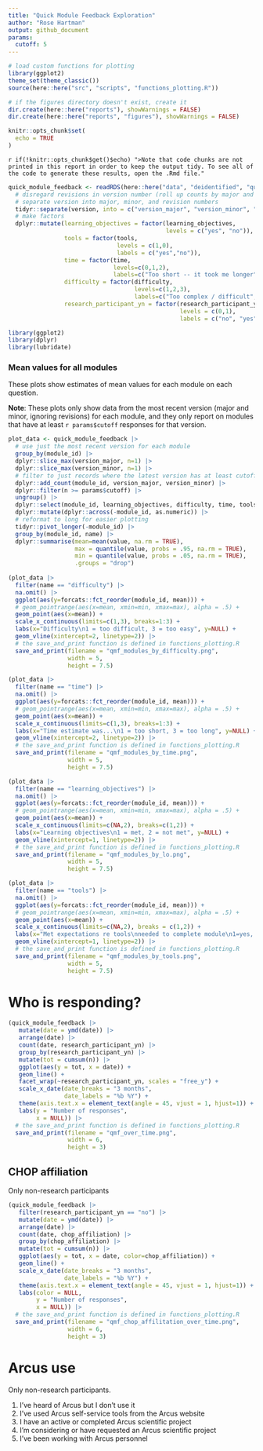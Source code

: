 ```yaml
---
title: "Quick Module Feedback Exploration"
author: "Rose Hartman"
output: github_document
params:
  cutoff: 5
---
```


```r
# load custom functions for plotting
library(ggplot2)
theme_set(theme_classic())
source(here::here("src", "scripts", "functions_plotting.R"))

# if the figures directory doesn't exist, create it
dir.create(here::here("reports"), showWarnings = FALSE)
dir.create(here::here("reports", "figures"), showWarnings = FALSE)

knitr::opts_chunk$set(
  echo = TRUE
)
```

`r if(!knitr::opts_chunk$get()$echo) ">Note that code chunks are not printed in this report in order to keep the output tidy. To see all of the code to generate these results, open the .Rmd file."`

```r
quick_module_feedback <- readRDS(here::here("data", "deidentified", "quick_module_feedback.rds")) |> 
  # disregard revisions in version number (roll up counts by major and minor only)
  # separate version into major, minor, and revision numbers
  tidyr::separate(version, into = c("version_major", "version_minor", "revision"), sep = "[.]", remove = TRUE, convert = TRUE) |> 
  # make factors
  dplyr::mutate(learning_objectives = factor(learning_objectives,
                                             levels = c("yes", "no")),
                tools = factor(tools, 
                               levels = c(1,0), 
                               labels = c("yes","no")),
                time = factor(time, 
                              levels=c(0,1,2), 
                              labels=c("Too short -- it took me longer", "About right", "Too long -- I finished more quickly")),
                difficulty = factor(difficulty, 
                                    levels=c(1,2,3), 
                                    labels=c("Too complex / difficult", "Just right", "Too simple / easy")),
                research_participant_yn = factor(research_participant_yn, 
                                                 levels = c(0,1),
                                                 labels = c("no", "yes")))
```

```r
library(ggplot2)
library(dplyr)
library(lubridate)
```

### Mean values for all modules

These plots show estimates of mean values for each module on each question. 

**Note**: These plots only show data from the most recent version (major and minor, ignoring revisions) for each module, and they only report on modules that have at least `r params$cutoff` responses for that version.

```r
plot_data <- quick_module_feedback |> 
  # use just the most recent version for each module 
  group_by(module_id) |> 
  dplyr::slice_max(version_major, n=1) |> 
  dplyr::slice_max(version_minor, n=1) |> 
  # filter to just records where the latest version has at least cutoff responses
  dplyr::add_count(module_id, version_major, version_minor) |> 
  dplyr::filter(n >= params$cutoff) |> 
  ungroup() |> 
  dplyr::select(module_id, learning_objectives, difficulty, time, tools) |> 
  dplyr::mutate(dplyr::across(-module_id, as.numeric)) |> 
  # reformat to long for easier plotting
  tidyr::pivot_longer(-module_id) |> 
  group_by(module_id, name) |> 
  dplyr::summarise(mean=mean(value, na.rm = TRUE),
                   max = quantile(value, probs = .95, na.rm = TRUE),
                   min = quantile(value, probs = .05, na.rm = TRUE),
                   .groups = "drop") 
  
(plot_data |> 
  filter(name == "difficulty") |> 
  na.omit() |> 
  ggplot(aes(y=forcats::fct_reorder(module_id, mean))) + 
  # geom_pointrange(aes(x=mean, xmin=min, xmax=max), alpha = .5) +
  geom_point(aes(x=mean)) + 
  scale_x_continuous(limits=c(1,3), breaks=1:3) + 
  labs(x="Difficulty\n1 = too difficult, 3 = too easy", y=NULL) + 
  geom_vline(xintercept=2, linetype=2)) |> 
  # the save_and_print function is defined in functions_plotting.R
  save_and_print(filename = "qmf_modules_by_difficulty.png",
                 width = 5,
                 height = 7.5)

(plot_data |> 
  filter(name == "time") |> 
  na.omit() |> 
  ggplot(aes(y=forcats::fct_reorder(module_id, mean))) + 
  # geom_pointrange(aes(x=mean, xmin=min, xmax=max), alpha = .5) +
  geom_point(aes(x=mean)) + 
  scale_x_continuous(limits=c(1,3), breaks=1:3) + 
  labs(x="Time estimate was...\n1 = too short, 3 = too long", y=NULL) + 
  geom_vline(xintercept=2, linetype=2)) |> 
  # the save_and_print function is defined in functions_plotting.R
  save_and_print(filename = "qmf_modules_by_time.png",
                 width = 5,
                 height = 7.5)

(plot_data |> 
  filter(name == "learning_objectives") |> 
  na.omit() |> 
  ggplot(aes(y=forcats::fct_reorder(module_id, mean))) + 
  # geom_pointrange(aes(x=mean, xmin=min, xmax=max), alpha = .5) +
  geom_point(aes(x=mean)) + 
  scale_x_continuous(limits=c(NA,2), breaks=c(1,2)) + 
  labs(x="Learning objectives\n1 = met, 2 = not met", y=NULL) + 
  geom_vline(xintercept=1, linetype=2)) |> 
  # the save_and_print function is defined in functions_plotting.R
  save_and_print(filename = "qmf_modules_by_lo.png",
                 width = 5,
                 height = 7.5)

(plot_data |> 
  filter(name == "tools") |> 
  na.omit() |> 
  ggplot(aes(y=forcats::fct_reorder(module_id, mean))) + 
  # geom_pointrange(aes(x=mean, xmin=min, xmax=max), alpha = .5) +
  geom_point(aes(x=mean)) + 
  scale_x_continuous(limits=c(NA,2), breaks = c(1,2)) + 
  labs(x="Met expectations re tools\nneeded to complete module\n1=yes, 2=no", y=NULL) + 
  geom_vline(xintercept=1, linetype=2)) |> 
  # the save_and_print function is defined in functions_plotting.R
  save_and_print(filename = "qmf_modules_by_tools.png",
                 width = 5,
                 height = 7.5)
```

# Who is responding? 

```r
(quick_module_feedback |> 
   mutate(date = ymd(date)) |> 
   arrange(date) |>
   count(date, research_participant_yn) |> 
   group_by(research_participant_yn) |> 
   mutate(tot = cumsum(n)) |> 
   ggplot(aes(y = tot, x = date)) + 
   geom_line() + 
   facet_wrap(~research_participant_yn, scales = "free_y") + 
   scale_x_date(date_breaks = "3 months",
                date_labels = "%b %Y") +
   theme(axis.text.x = element_text(angle = 45, vjust = 1, hjust=1)) + 
   labs(y = "Number of responses",
        x = NULL)) |> 
  # the save_and_print function is defined in functions_plotting.R
  save_and_print(filename = "qmf_over_time.png",
                 width = 6,
                 height = 3)
```


## CHOP affiliation

Only non-research participants

```r
(quick_module_feedback |> 
   filter(research_participant_yn == "no") |> 
   mutate(date = ymd(date)) |> 
   arrange(date) |>
   count(date, chop_affiliation) |> 
   group_by(chop_affiliation) |> 
   mutate(tot = cumsum(n)) |> 
   ggplot(aes(y = tot, x = date, color=chop_affiliation)) + 
   geom_line() + 
   scale_x_date(date_breaks = "3 months",
                date_labels = "%b %Y") +
   theme(axis.text.x = element_text(angle = 45, vjust = 1, hjust=1)) + 
   labs(color = NULL, 
        y = "Number of responses",
        x = NULL)) |> 
  # the save_and_print function is defined in functions_plotting.R
  save_and_print(filename = "qmf_chop_affilitation_over_time.png",
                 width = 6,
                 height = 3)
```


# Arcus use

Only non-research participants.

1. I've heard of Arcus but I don't use it
2. I've used Arcus self-service tools from the Arcus website
3. I have an active or completed Arcus scientific project
4. I'm considering or have requested an Arcus scientific project
5. I've been working with Arcus personnel

```r

```


